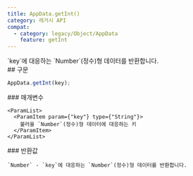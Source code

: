 ```yaml
---
title: AppData.getInt()
category: 레거시 API
compat:
  - category: legacy/Object/AppData
    feature: getInt
---
```


<Section>
  `key`에 대응하는 `Number`(정수)형 데이터를 반환합니다.
</Section>
<Section>
  ## 구문

  ~~~js
  AppData.getInt(key);
  ~~~

  <Section>
    ### 매개변수

    <ParamList>
      <ParamItem param={"key"} type={"String"}>
        불러올 `Number`(정수)형 데이터에 대응하는 키
      </ParamItem>
    </ParamList>
  </Section>
  <Section>
    ### 반환값

    `Number` - `key`에 대응하는 `Number`(정수)형 데이터를 반환합니다.
  </Section>
</Section>